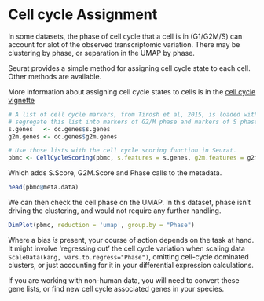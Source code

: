 # Cell cycle Assignment {#CellCycle}

In some datasets, the phase of cell cycle that a cell is in (G1/G2M/S) can account for 
alot of the observed transcriptomic variation. There may be clustering by phase, or 
separation in the UMAP by phase. 

Seurat provides a simple method for assigning cell cycle state to each cell. Other methods are available. 

More information about assigning cell cycle states to cells is in the [cell cycle vignette](https://satijalab.org/seurat/articles/cell_cycle_vignette.html)

```r
# A list of cell cycle markers, from Tirosh et al, 2015, is loaded with Seurat.  We can
# segregate this list into markers of G2/M phase and markers of S phase
s.genes   <- cc.genes$s.genes
g2m.genes <- cc.genes$g2m.genes

# Use those lists with the cell cycle scoring function in Seurat.
pbmc <- CellCycleScoring(pbmc, s.features = s.genes, g2m.features = g2m.genes)
```


Which adds S.Score, G2M.Score and Phase calls to the metadata.
```r
head(pbmc@meta.data)
```


We can then check the cell phase on the UMAP. In this dataset, phase isn't driving the clustering, and would not require any further handling. 

```r
DimPlot(pbmc, reduction = 'umap', group.by = "Phase")
```

Where a bias _is_ present, your course of action depends on the task at hand. It might involve 'regressing out' the cell cycle variation when scaling data `ScaleData(kang, vars.to.regress="Phase")`, omitting cell-cycle dominated clusters, or just accounting for it in your differential expression calculations.

If you are working with non-human data, you will need to convert these gene lists, or find new cell cycle associated genes in your species.



